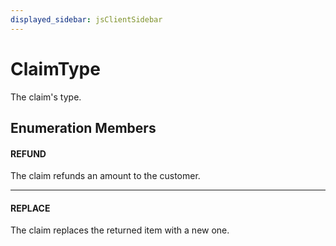 ```yaml
---
displayed_sidebar: jsClientSidebar
---
```



# ClaimType

The claim's type.

## Enumeration Members

#### REFUND

The claim refunds an amount to the customer.

___

#### REPLACE

The claim replaces the returned item with a new one.
